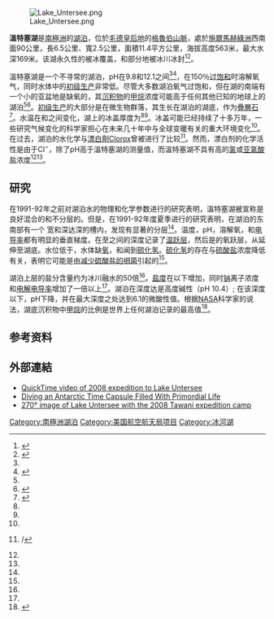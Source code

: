 {{Infobox lake
| name          = 溫特塞湖(Lake Untersee)
| 湖泊照片        = Untersee (Wohlthatmassiv).jpg
| caption       = 
| image_bathymetry   = 
| caption_bathymetry = 
| location           = [[毛德皇后地|毛德皇后地]]
| coords             = {{coord|71|20|S|13|27|E|type:waterbody_region:AQ|display=inline,title}}
| type               = [[冰蚀湖|冰蚀湖]]
| inflow             = 
| outflow            = 
| catchment          = 
| basin_countries    = (南極洲)
| length             = {{convert|6.5|km|mi}} 
| width              = {{convert|2.5|km|mi}} 
| area               = {{convert|11.4|km2|mi2}} 
| depth              = 
| max-depth          = {{convert|169|m|ft}} 
| volume             = 
| residence_time     = 
| shore              = 
| elevation          = {{convert|563|m|ft}} 
| frozen             = 
| islands            = 
| cities             = 
| reference          = Wand et al.<ref name=wand>{{Cite journal|doi=10.1017/S0954102097000060|title=Evidence for physical and chemical stratification in Lake Untersee (central Dronning Maud Land, East Antarctica)|author1=U. Wand |author2=G. Schwarz |author3=E. Bruggemann |author4=K. Brauer |journal= Antarctic Science|volume=9|issue=1|page=4345|date=1997}}</ref>
}}
[[Image:Lake_Untersee.png|thumb]]

'''溫特塞湖'''是[[南極洲|南極洲]]的[[湖泊|湖泊]]，位於[[毛德皇后地|毛德皇后地]]的[[格魯伯山脈|格魯伯山脈]]，處於[[施爾馬赫綠洲|施爾馬赫綠洲]]西南面90公里，長6.5公里、寬2.5公里，面積11.4平方公里，海拔高度563米，最大水深169米。该湖永久性的被冰覆盖，和部分地被冰川冰封<ref name=nature>{{cite journal |author1=W.-D. Hermichen |author2=P. Kowski |author3=U. Wand |title=Lake Untersee, a first isotope study of the largest freshwater lake in the interior of East Antarctica |journal=Nature |volume=315 |issue=6015 |pages=131–3 |date=1985 |doi=10.1038/315131a0}}</ref><ref name=Kinohi>{{Cite web|url=http://www.kinohi.org/Kinohi_Site/Antarctica.html|title=Antarctica's Lake Untersee and Global Warming|accessdate=November 26, 2010|publisher=Kinohi Institute|deadurl=yes|archiveurl=https://web.archive.org/web/20110726221706/http://www.kinohi.org/Kinohi_Site/Antarctica.html|archivedate=2011年7月26日}}</ref>。

溫特塞湖是一个不寻常的湖泊，pH在9.8和12.1之间<ref name=wand/><ref name=wand2>{{cite journal |author1=U. Wand |author2=V. A. Samarkin |author3=H.-M. Nitzsche |author4=H.-W. Hubberten |title=Biogeochemistry of methane in the permanently ice-covered Lake Untersee, central Dronning Maud Land, East Antarctica |journal=Limnology and Oceanography |volume=51 |issue=2 |pages=1180–1194 |doi=10.4319/lo.2006.51.2.1180}}</ref>，在150％[[过饱和|过饱和]]时溶解氧气，同时水体中的[[初级生产|初级生产]]非常低。尽管大多数湖泊氧气过饱和，但在湖的南端有一个小的亚盆地是缺氧的，其[[沉积物|沉积物]]的[[甲烷|甲烷]]浓度可能高于任何其他已知的地球上的湖泊<ref name=wand2/><ref name=Hoover>{{cite web|url=https://science.nasa.gov/headlines/y2008/07feb_cloroxlake.htm Hoover et al. Science@NASA|title=''Extremophile Hunt Begins''|publisher=[[NASA|NASA]] Science|date=February 7, 2008|accessdate=April 21, 2011|deadurl=yes|archiveurl=https://web.archive.org/web/20100323002712/https://science.nasa.gov/headlines/y2008/07feb_cloroxlake.htm|archivedate=2010年3月23日}}</ref>。[[初级生产|初级生产]]的大部分是在微生物群落，其生长在湖泊的湖底，作为[[疊層石|疊層石]]<ref name=Andersen>{{cite journal |url=http://onlinelibrary.wiley.com/doi/10.1111/j.1472-4669.2011.00279.x/abstract |author1=Andersen, DT |author2=Sumner, DY |author3=Hawes, I |author4=Webster-Brown, J |author5=Mckay, CP. |title=Discovery of large conical stromatolites in Lake Untersee, Antarctica |journal=Geobiology |accessdate=May 2011 |doi=10.1111/j.1472-4669.2011.00279.x |volume=9 |pages=280–293 |archive-date=2017-12-31 |archive-url=https://web.archive.org/web/20171231144605/http://onlinelibrary.wiley.com/doi/10.1111/j.1472-4669.2011.00279.x/abstract |dead-url=no }}</ref>。水温在{{convert|0.5|C|F}}和{{convert|5|C|F}}之间变化，湖上的冰盖厚度为{{convert|2|-|6|m|ft}}<ref name=wand/><ref name=wand2/>。冰盖可能已经持续了十多万年，一些研究气候变化的科学家担心在未来几十年中与全球变暖有关的重大环境变化<ref name="Kinohi"/>。在过去，湖泊的水化学与[[漂白劑|漂白劑]]Clorox曾被进行了比较<ref>{{cite web|url=https://science.nasa.gov/science-news/science-at-nasa/2008/07feb_cloroxlake|title=Extremophile Hunt Begins|publisher=Science News, NASA|date=February 7, 2008|accessdate=November 26, 2010|archive-date=2010-03-23|archive-url=https://web.archive.org/web/20100323002712/https://science.nasa.gov/headlines/y2008/07feb_cloroxlake.htm|dead-url=no}}/</ref>。然而，漂白剂的化学活性是由于Cl<sup>−</sup>，除了pH高于溫特塞湖的测量值，而溫特塞湖不具有高的[[氯|氯]]或[[亚氯酸盐|亚氯酸盐]]浓度<ref name=wand/><ref name=wand2/>。

== 研究 ==
在1991-92年之前对湖泊水的物理和化学参数进行的研究表明，溫特塞湖被宣称是良好混合的和不分层的。但是，在1991-92年度夏季进行的研究表明，在湖泊的东南部有一个{{convert|500|m|ft|adj=on}} 宽和深达{{convert|105|m|ft}}深的槽内，发现有显著的分层<ref name=wand/>。温度，pH，溶解氧，和[[电阻率|电导率]]都有明显的垂直梯度。在{{convert|40|m|ft}}至{{convert|80|m|ft}}之间的深度记录了[[温跃层|温跃层]]，然后是{{convert|70|-|80|m|ft}}的氧跃层，{{le|化学跃层|Chemocline}}从{{convert|40|m|ft}}延伸至湖底。水位低于{{convert|80|m|ft}}，水体缺[[氧|氧]]，和闻到[[硫化氢|硫化氢]]。[[硫化氢|硫化氢]]的存在与[[硫酸盐|硫酸盐]]浓度降低有关，表明它可能是由[[硫循环|减少硫酸盐的细菌]]引起的<ref name=wand/>。

湖泊上层的盐分含量约为冰川融水的50倍<ref name=nature/>。[[盐度|盐度]]在{{convert|80|m|ft}}以下增加，同时[[钠|钠]]离子浓度和[[电导率_(电解质)|电解电导率]]增加了一倍以上<ref name=wand/>。湖泊在深度达{{convert|40|m|ft}}是高度碱性（pH 10.4）; 在该深度以下，pH下降，并在最大深度之处达到6.1的微酸性值。根据[[NASA|NASA]]科学家的说法，湖底沉积物中[[甲烷|甲烷]]的比例是世界上任何湖泊记录的最高值<ref name=begins>{{Cite web|url=http://www.astrobiology.com/news/viewpr.html?pid=24714 |title=Extremophile Hunt Begins |accessdate=November 26, 2010 |publisher=Astrobiology web |deadurl=bot: unknown |archiveurl=https://archive.is/20121208110025/http://www.astrobiology.com/news/viewpr.html?pid=24714 |archivedate=December  8, 2012 |df= }}</ref>。

==参考资料==
{{reflist|2}}

==外部連結==
*[http://web.mac.com/daleandersen/Dale_Andersen/Dales_Blog/Entries/2009/4/22_Lake_Untersee%2C_Antarctica.html QuickTime video of 2008 expedition to Lake Untersee]
*[http://scientistatwork.blogs.nytimes.com/2013/01/31/diving-an-antarctic-time-capsule-filled-with-primordial-life Diving an Antarctic Time Capsule Filled With Primordial Life] {{Wayback|url=http://scientistatwork.blogs.nytimes.com/2013/01/31/diving-an-antarctic-time-capsule-filled-with-primordial-life |date=20210105160259 }} 
*[http://gigapan.org/gigapans/7b0c7c5c7397379af609dadef8afe11e/ 270° image of Lake Untersee with the 2008 Tawani expedition camp] {{Wayback|url=http://gigapan.org/gigapans/7b0c7c5c7397379af609dadef8afe11e/ |date=20120405102828 }}


[[Category:南極洲湖泊|Category:南極洲湖泊]]
[[Category:美国航空航天局项目|Category:美国航空航天局项目]]
[[Category:冰河湖|Category:冰河湖]]